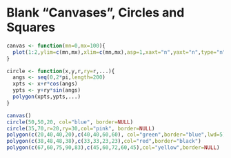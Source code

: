 Blank "Canvases", Circles and Squares
======================================
```r
canvas <- function(mn=0,mx=100){
  plot(1:2,ylim=c(mn,mx),xlim=c(mn,mx),asp=1,xaxt="n",yaxt="n",type="n",xlab="",ylab="")
}

circle <- function(x,y,r,ry=r,...){
  angs <- seq(0,2*pi,length=200)
  xpts <- x+r*cos(angs)
  ypts <- y+ry*sin(angs)
  polygon(xpts,ypts,...)
}
```

```r
canvas()
circle(50,50,20, col="blue", border=NULL)
circle(35,70,r=20,ry=30,col="pink", border=NULL)
polygon(c(20,40,40,20),c(40,40,60,60), col="green",border="blue",lwd=5)
polygon(c(38,48,48,38),c(33,33,23,23),col="red",border="black")
polygon(c(67,60,75,90,83),c(45,60,72,60,45),col="yellow",border=NULL)
```